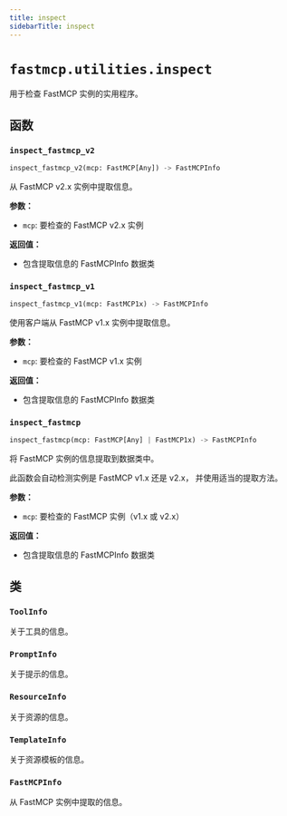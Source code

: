 ```yaml
---
title: inspect
sidebarTitle: inspect
---
```


# `fastmcp.utilities.inspect`


用于检查 FastMCP 实例的实用程序。

## 函数

### `inspect_fastmcp_v2` <sup><a href="https://github.com/jlowin/fastmcp/blob/main/src/fastmcp/utilities/inspect.py#L83" target="_blank"><Icon icon="github" style="width: 14px; height: 14px;" /></a></sup>

```python
inspect_fastmcp_v2(mcp: FastMCP[Any]) -> FastMCPInfo
```


从 FastMCP v2.x 实例中提取信息。

**参数：**
- `mcp`: 要检查的 FastMCP v2.x 实例

**返回值：**
- 包含提取信息的 FastMCPInfo 数据类


### `inspect_fastmcp_v1` <sup><a href="https://github.com/jlowin/fastmcp/blob/main/src/fastmcp/utilities/inspect.py#L185" target="_blank"><Icon icon="github" style="width: 14px; height: 14px;" /></a></sup>

```python
inspect_fastmcp_v1(mcp: FastMCP1x) -> FastMCPInfo
```


使用客户端从 FastMCP v1.x 实例中提取信息。

**参数：**
- `mcp`: 要检查的 FastMCP v1.x 实例

**返回值：**
- 包含提取信息的 FastMCPInfo 数据类


### `inspect_fastmcp` <sup><a href="https://github.com/jlowin/fastmcp/blob/main/src/fastmcp/utilities/inspect.py#L306" target="_blank"><Icon icon="github" style="width: 14px; height: 14px;" /></a></sup>

```python
inspect_fastmcp(mcp: FastMCP[Any] | FastMCP1x) -> FastMCPInfo
```


将 FastMCP 实例的信息提取到数据类中。

此函数会自动检测实例是 FastMCP v1.x 还是 v2.x，
并使用适当的提取方法。

**参数：**
- `mcp`: 要检查的 FastMCP 实例（v1.x 或 v2.x）

**返回值：**
- 包含提取信息的 FastMCPInfo 数据类


## 类

### `ToolInfo` <sup><a href="https://github.com/jlowin/fastmcp/blob/main/src/fastmcp/utilities/inspect.py#L17" target="_blank"><Icon icon="github" style="width: 14px; height: 14px;" /></a></sup>


关于工具的信息。


### `PromptInfo` <sup><a href="https://github.com/jlowin/fastmcp/blob/main/src/fastmcp/utilities/inspect.py#L30" target="_blank"><Icon icon="github" style="width: 14px; height: 14px;" /></a></sup>


关于提示的信息。


### `ResourceInfo` <sup><a href="https://github.com/jlowin/fastmcp/blob/main/src/fastmcp/utilities/inspect.py#L42" target="_blank"><Icon icon="github" style="width: 14px; height: 14px;" /></a></sup>


关于资源的信息。


### `TemplateInfo` <sup><a href="https://github.com/jlowin/fastmcp/blob/main/src/fastmcp/utilities/inspect.py#L55" target="_blank"><Icon icon="github" style="width: 14px; height: 14px;" /></a></sup>


关于资源模板的信息。


### `FastMCPInfo` <sup><a href="https://github.com/jlowin/fastmcp/blob/main/src/fastmcp/utilities/inspect.py#L68" target="_blank"><Icon icon="github" style="width: 14px; height: 14px;" /></a></sup>


从 FastMCP 实例中提取的信息。

